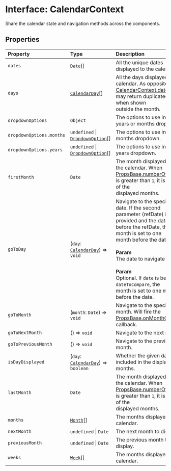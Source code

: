 # Interface: CalendarContext

Share the calendar state and navigation methods across the components.

## Properties

| Property | Type | Description |
| :------ | :------ | :------ |
| `dates` | `Date`[] | All the unique dates displayed to the calendar. |
| `days` | [`CalendarDay`](/api/next/classes/CalendarDay.mdx)[] | All the days displayed in the calendar. As opposite from<br />[CalendarContext.dates](/api/next/interfaces/CalendarContext.mdx), it may return duplicated dates when shown<br />outside the month. |
| `dropdownOptions` | `Object` | The options to use in the years or months dropdowns. |
| `dropdownOptions.months` | `undefined` \| [`DropdownOption`](/api/next/type-aliases/DropdownOption.mdx)[] | The options to use in the months dropdown. |
| `dropdownOptions.years` | `undefined` \| [`DropdownOption`](/api/next/type-aliases/DropdownOption.mdx)[] | The options to use in the years dropdown. |
| `firstMonth` | `Date` | The month displayed as first the calendar. When<br />[PropsBase.numberOfMonths](/api/next/interfaces/PropsBase.mdx) is greater than `1`, it is the first of the<br />displayed months. |
| `goToDay` | (`day`: [`CalendarDay`](/api/next/classes/CalendarDay.mdx)) => `void` | Navigate to the specified date. If the second parameter (refDate) is<br />provided and the date is before the refDate, then the month is set to one<br />month before the date.<br /><br />**Param**<br />The date to navigate to.<br /><br />**Param**<br />Optional. If `date` is before `dateToCompare`, the<br />  month is set to one month before the date. |
| `goToMonth` | (`month`: `Date`) => `void` | Navigate to the specified month. Will fire the<br />[PropsBase.onMonthChange](/api/next/interfaces/PropsBase.mdx) callback. |
| `goToNextMonth` | () => `void` | Navigate to the next month. |
| `goToPreviousMonth` | () => `void` | Navigate to the previous month. |
| `isDayDisplayed` | (`day`: [`CalendarDay`](/api/next/classes/CalendarDay.mdx)) => `boolean` | Whether the given date is included in the displayed months. |
| `lastMonth` | `Date` | The month displayed as last the calendar. When<br />[PropsBase.numberOfMonths](/api/next/interfaces/PropsBase.mdx) is greater than `1`, it is the last of the<br />displayed months. |
| `months` | [`Month`](/api/next/classes/Month.mdx)[] | The months displayed in the calendar. |
| `nextMonth` | `undefined` \| `Date` | The next month to display. |
| `previousMonth` | `undefined` \| `Date` | The previous month to display. |
| `weeks` | [`Week`](/api/next/classes/Week.mdx)[] | The months displayed in the calendar. |
